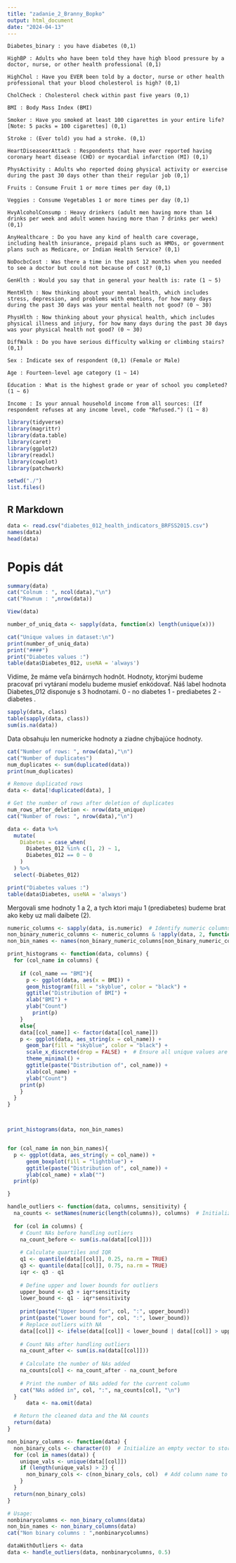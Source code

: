```yaml
---
title: "zadanie_2_Branny_Bopko"
output: html_document
date: "2024-04-13"
---
```


```
Diabetes_binary : you have diabetes (0,1)

HighBP : Adults who have been told they have high blood pressure by a doctor, nurse, or other health professional (0,1)

HighChol : Have you EVER been told by a doctor, nurse or other health professional that your blood cholesterol is high? (0,1)

CholCheck : Cholesterol check within past five years (0,1)

BMI : Body Mass Index (BMI)

Smoker : Have you smoked at least 100 cigarettes in your entire life? [Note: 5 packs = 100 cigarettes] (0,1)

Stroke : (Ever told) you had a stroke. (0,1)

HeartDiseaseorAttack : Respondents that have ever reported having coronary heart disease (CHD) or myocardial infarction (MI) (0,1)

PhysActivity : Adults who reported doing physical activity or exercise during the past 30 days other than their regular job (0,1)

Fruits : Consume Fruit 1 or more times per day (0,1)

Veggies : Consume Vegetables 1 or more times per day (0,1)

HvyAlcoholConsump : Heavy drinkers (adult men having more than 14 drinks per week and adult women having more than 7 drinks per week)(0,1)

AnyHealthcare : Do you have any kind of health care coverage, including health insurance, prepaid plans such as HMOs, or government plans such as Medicare, or Indian Health Service? (0,1)

NoDocbcCost : Was there a time in the past 12 months when you needed to see a doctor but could not because of cost? (0,1)

GenHlth : Would you say that in general your health is: rate (1 ~ 5)

MentHlth : Now thinking about your mental health, which includes stress, depression, and problems with emotions, for how many days during the past 30 days was your mental health not good? (0 ~ 30)

PhysHlth : Now thinking about your physical health, which includes physical illness and injury, for how many days during the past 30 days was your physical health not good? (0 ~ 30)

DiffWalk : Do you have serious difficulty walking or climbing stairs? (0,1)

Sex : Indicate sex of respondent (0,1) (Female or Male)

Age : Fourteen-level age category (1 ~ 14)

Education : What is the highest grade or year of school you completed? (1 ~ 6)

Income : Is your annual household income from all sources: (If respondent refuses at any income level, code "Refused.") (1 ~ 8)
```




```r


library(tidyverse)
library(magrittr) 
library(data.table) 
library(caret)
library(ggplot2)
library(readxl)
library(cowplot)
library(patchwork)
```
```r
setwd("./") 
list.files() 
```

## R Markdown
```r
data <- read.csv("diabetes_012_health_indicators_BRFSS2015.csv")
names(data)
head(data)
```
# Popis dát
```r
summary(data)
cat("Colnum : ", ncol(data),"\n")
cat("Rownum : ",nrow(data))
```


```r

View(data)
```

```r
number_of_uniq_data <- sapply(data, function(x) length(unique(x)))
```


```r
cat("Unique values in dataset:\n")
print(number_of_uniq_data)
print("####")
print("Diabetes values :")
table(data$Diabetes_012, useNA = 'always')


```
Vidíme, že máme veľa binárnych hodnôt. Hodnoty, ktorými budeme pracovať pri vytáraní modelu budeme musieť enkódovať.
Náš label hodnota Diabetes_012 disponuje s 3 hodnotami. 0 - no diabetes 1 - prediabetes 2 - diabetes .

```r
sapply(data, class)
table(sapply(data, class))
sum(is.na(data))

```
Data obsahuju len numericke hodnoty a ziadne chýbajúce hodnoty.

```r
cat("Number of rows: ", nrow(data),"\n")
cat("Number of duplicates")
num_duplicates <- sum(duplicated(data))
print(num_duplicates)

# Remove duplicated rows
data <- data[!duplicated(data), ]

# Get the number of rows after deletion of duplicates
num_rows_after_deletion <- nrow(data_unique)
cat("Number of rows: ", nrow(data),"\n")

```



```r
data <- data %>% 
  mutate(
    Diabetes = case_when(
      Diabetes_012 %in% c(1, 2) ~ 1,
      Diabetes_012 == 0 ~ 0
    )
  ) %>%
  select(-Diabetes_012)
```


```r
print("Diabetes values :")
table(data$Diabetes, useNA = 'always')
```
Mergovali sme hodnoty 1 a 2, a tych ktori maju 1 (prediabetes) budeme brat ako keby uz mali daibete (2).

```r

numeric_columns <- sapply(data, is.numeric)  # Identify numeric columns
non_binary_numeric_columns <- numeric_columns & !apply(data, 2, function(x) all(x %in% c(0, 1)))
non_bin_names <- names(non_binary_numeric_columns[non_binary_numeric_columns])

print_histograms <- function(data, columns) {
  for (col_name in columns) {
    
    if (col_name == "BMI"){
      p <- ggplot(data, aes(x = BMI)) + 
      geom_histogram(fill = "skyblue", color = "black") +
      ggtitle("Distribution of BMI") + 
      xlab("BMI") + 
      ylab("Count")
        print(p)
    }
    else{
    data[[col_name]] <- factor(data[[col_name]])
    p <- ggplot(data, aes_string(x = col_name)) +
      geom_bar(fill = "skyblue", color = "black") +
      scale_x_discrete(drop = FALSE) +  # Ensure all unique values are shown on x-axis
      theme_minimal() +
      ggtitle(paste("Distribution of", col_name)) +
      xlab(col_name) +
      ylab("Count")
    print(p)
    }
  }
}



print_histograms(data, non_bin_names)

```

```r

```



```r

for (col_name in non_bin_names){
  p <- ggplot(data, aes_string(y = col_name)) + 
      geom_boxplot(fill = "lightblue") +
      ggtitle(paste("Distribution of", col_name)) + 
      ylab(col_name) + xlab("")
  print(p)

}

```
```r
handle_outliers <- function(data, columns, sensitivity) {
  na_counts <- setNames(numeric(length(columns)), columns)  # Initialize a vector to hold NA counts for each column
  
  for (col in columns) {
    # Count NAs before handling outliers
    na_count_before <- sum(is.na(data[[col]]))
    
    # Calculate quartiles and IQR
    q1 <- quantile(data[[col]], 0.25, na.rm = TRUE)
    q3 <- quantile(data[[col]], 0.75, na.rm = TRUE)
    iqr <- q3 - q1
    
    # Define upper and lower bounds for outliers
    upper_bound <- q3 + iqr*sensitivity
    lower_bound <- q1 - iqr*sensitivity
    
    print(paste("Upper bound for", col, ":", upper_bound))
    print(paste("Lower bound for", col, ":", lower_bound))
    # Replace outliers with NA
    data[[col]] <- ifelse(data[[col]] < lower_bound | data[[col]] > upper_bound, NA, data[[col]])
    
    # Count NAs after handling outliers
    na_count_after <- sum(is.na(data[[col]]))
    
    # Calculate the number of NAs added
    na_counts[col] <- na_count_after - na_count_before
    
    # Print the number of NAs added for the current column
    cat("NAs added in", col, ":", na_counts[col], "\n")
  }
      data <- na.omit(data)

  # Return the cleaned data and the NA counts
  return(data)
}
```

```r
non_binary_columns <- function(data) {
  non_binary_cols <- character(0)  # Initialize an empty vector to store non-binary column names
  for (col in names(data)) {
    unique_vals <- unique(data[[col]])
    if (length(unique_vals) > 2) {
      non_binary_cols <- c(non_binary_cols, col)  # Add column name to the list of non-binary columns
    }
  }
  return(non_binary_cols)
}

# Usage:
nonbinarycolumns <- non_binary_columns(data)
non_bin_names <- non_binary_columns(data)
cat("Non binary columns : ",nonbinarycolumns)

dataWithOutliers <- data
data <- handle_outliers(data, nonbinarycolumns, 0.5)
```

